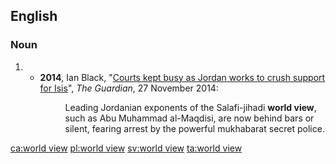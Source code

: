 ==English==
{{wikipedia}}

===Noun===
{{en-noun}}

# {{alternative spelling of|worldview|lang=en}}
#* '''2014''', Ian Black, "[http://www.theguardian.com/world/2014/nov/27/-sp-courts-jordan-crush-support-isis Courts kept busy as Jordan works to crush support for Isis]", ''The Guardian'', 27 November 2014:
#*: Leading Jordanian exponents of the Salafi-jihadi '''world view''', such as Abu Muhammad al-Maqdisi, are now behind bars or silent, fearing arrest by the powerful mukhabarat secret police.

[[ca:world view]]
[[pl:world view]]
[[sv:world view]]
[[ta:world view]]